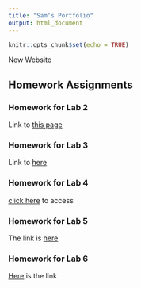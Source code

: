 ```yaml
---
title: "Sam's Portfolio"
output: html_document
---
```


```r
knitr::opts_chunk$set(echo = TRUE)
```

New Website

## Homework Assignments

### Homework for Lab 2

Link to [this page](Homework_02.html)

### Homework for Lab 3

Link to [here](Homework_03.html)

### Homework for Lab 4

[click here](Homework_04.html) to access 

### Homework for Lab 5

The link is [here](Homework_05.html)

### Homework for Lab 6

[Here](Homework_06.html) is the link

